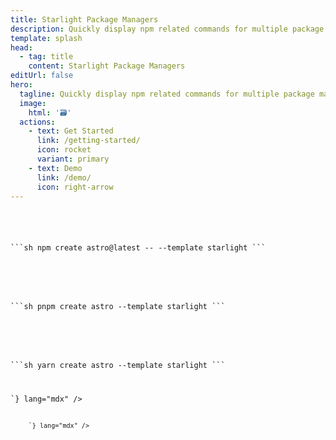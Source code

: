 ```yaml
---
title: Starlight Package Managers
description: Quickly display npm related commands for multiple package managers in your Starlight documentation site.
template: splash
head:
  - tag: title
    content: Starlight Package Managers
editUrl: false
hero:
  tagline: Quickly display npm related commands for multiple package managers in your Starlight documentation site.
  image:
    html: '🗃'
  actions:
    - text: Get Started
      link: /getting-started/
      icon: rocket
      variant: primary
    - text: Demo
      link: /demo/
      icon: right-arrow
---
```



<CardGrid stagger>
  <Card title="Replace" icon="close">
    <Code code={`<Tabs>
<TabItem label="npm">

\`\`\`sh
npm create astro@latest -- --template starlight
\`\`\`

</TabItem>
<TabItem label="pnpm">

\`\`\`sh
pnpm create astro --template starlight
\`\`\`

</TabItem>
<TabItem label="Yarn">

\`\`\`sh
yarn create astro --template starlight
\`\`\`

</TabItem>
</Tabs>`} lang="mdx" />
  </Card>
  <Card title="By" icon="approve-check">
    <Code code={`<PackageManagers
  type="create"
  pkg="astro@latest"
  args="--template starlight"
/>`} lang="mdx" />
  </Card>
</CardGrid>
